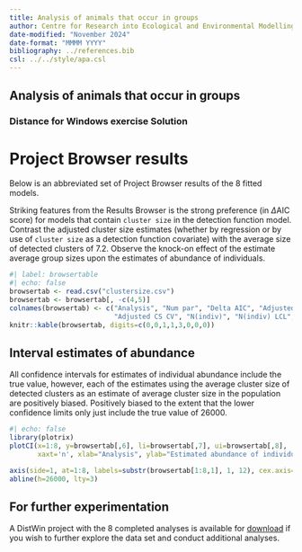 ```yaml
---
title: Analysis of animals that occur in groups
author: Centre for Research into Ecological and Environmental Modelling <br> **University of St Andrews**
date-modified: "November 2024"
date-format: "MMMM YYYY"
bibliography: ../references.bib
csl: ../../style/apa.csl
---
```


:::{.callout-warning collapse=false appearance='default' icon=true}
# Analysis of animals that occur in groups
### Distance for Windows exercise Solution
:::

# Project Browser results

Below is an abbreviated set of Project Browser results of the 8 fitted models.

Striking features from the Results Browser is the strong preference (in $\Delta$AIC score) for models that contain `cluster size` in the detection function model. Contrast the adjusted cluster size estimates (whether by regression or by use of `cluster size` as a detection function covariate) with the average size of detected clusters of 7.2. Observe the knock-on effect of the estimate average group sizes upon the estimates of abundance of individuals.

```r
#| label: browsertable
#| echo: false
browsertab <- read.csv("clustersize.csv")
browsertab <- browsertab[, -c(4,5)]
colnames(browsertab) <- c("Analysis", "Num par", "Delta AIC", "Adjusted ClusSize",
                          "Adjusted CS CV", "N(indiv)", "N(indiv) LCL", "N(indiv) UCL", "Bootstrap")
knitr::kable(browsertab, digits=c(0,0,1,1,3,0,0,0))
```

## Interval estimates of abundance

All confidence intervals for estimates of individual abundance include the true value, however, each of the estimates using the average cluster size of detected clusters as an estimate of average cluster size in the population are positively biased. Positively biased to the extent that the lower confidence limits only just include the true value of 26000.

```r
#| echo: false
library(plotrix)
plotCI(x=1:8, y=browsertab[,6], li=browsertab[,7], ui=browsertab[,8], 
       xaxt='n', xlab="Analysis", ylab="Estimated abundance of individuals")

axis(side=1, at=1:8, labels=substr(browsertab[1:8,1], 1, 12), cex.axis=0.65)
abline(h=26000, lty=3)
```

## For further experimentation

A DistWin project with the 8 completed analyses is available for [download](risso-survey.zip) if you wish to further explore the data set and conduct additional analyses.
